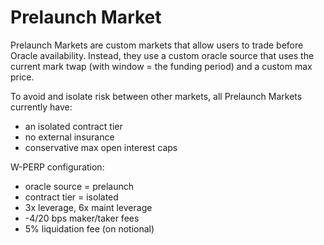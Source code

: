 # Prelaunch Market

Prelaunch Markets are custom markets that allow users to trade before Oracle availability. Instead, they use a custom oracle source that uses the current mark twap (with window = the funding period) and a custom max price.

To avoid and isolate risk between other markets, all Prelaunch Markets currently have:
- an isolated contract tier
- no external insurance
- conservative max open interest caps

W-PERP configuration:
- oracle source = prelaunch
- contract tier = isolated
- 3x leverage, 6x maint leverage
- -4/20 bps maker/taker fees
- 5% liquidation fee (on notional)